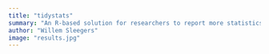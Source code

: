 ```yaml
---
title: "tidystats"
summary: "An R-based solution for researchers to report more statistics with fewer errors."
author: "Willem Sleegers"
image: "results.jpg"
---
```


